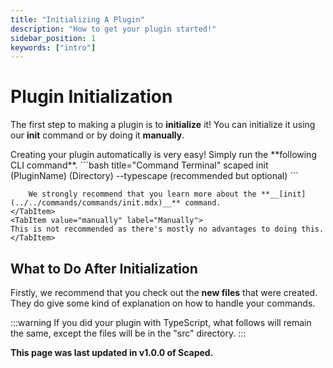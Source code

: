 ```yaml
---
title: "Initializing A Plugin"
description: "How to get your plugin started!"
sidebar_position: 1
keywords: ["intro"]
---
```



# Plugin Initialization

The first step to making a plugin is to **initialize** it! You can initialize it using our **init** command
or by doing it **manually**.

<Tabs>
    <TabItem value="automatically" label="Automatically">
        Creating your plugin automatically is very easy! Simply run the **following CLI command**.
        ```bash title="Command Terminal"
        scaped init (PluginName) (Directory) --typescape (recommended but optional)
        ```

        We strongly recommend that you learn more about the **__[init](../../commands/commands/init.mdx)__** command.
    </TabItem>
    <TabItem value="manually" label="Manually">
    This is not recommended as there's mostly no advantages to doing this.
    </TabItem>
</Tabs>

## What to Do After Initialization

Firstly, we recommend that you check out the **new files** that were created. They do
give some kind of explanation on how to handle your commands.

:::warning
If you did your plugin with TypeScript, what follows will remain the same, except the files will be in the "src" directory.
:::

**This page was last updated in v1.0.0 of Scaped.**